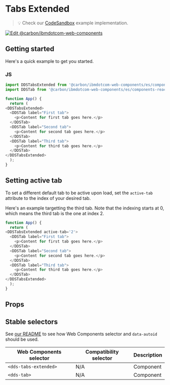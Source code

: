 
# Tabs Extended

> 💡 Check our
> [CodeSandbox](https://githubbox.com/carbon-design-system/carbon-for-ibm-dotcom/tree/main/packages/web-components/examples/codesandbox/components-react/tabs-extended)
> example implementation.

[![Edit @carbon/ibmdotcom-web-components](https://codesandbox.io/static/img/play-codesandbox.svg)](https://githubbox.com/carbon-design-system/carbon-for-ibm-dotcom/tree/main/packages/web-components/examples/codesandbox/components-react/tabs-extended)

## Getting started

Here's a quick example to get you started.

### JS

```javascript
import DDSTabsExtended from '@carbon/ibmdotcom-web-components/es/components-react/tabs-extended/tabs-extended.js';
import DDSTab from '@carbon/ibmdotcom-web-components/es/components-react/tabs-extended/tab.js';

function App() {
  return (
<DDSTabsExtended>
  <DDSTab label="First tab">
    <p>Content for first tab goes here.</p>
  </DDSTab>
  <DDSTab label="Second tab">
    <p>Content for second tab goes here.</p>
  </DDSTab>
  <DDSTab label="Third tab">
    <p>Content for third tab goes here.</p>
  </DDSTab>  
</DDSTabsExtended>
  );
}
```

## Setting active tab

To set a different default tab to be active upon load, set the `active-tab` attribute to the index of your desired tab.

Here's an example targetting the third tab. Note that the indexing starts at 0, which means the third tab is the one at index 2.

```javascript
function App() {
  return (
<DDSTabsExtended active-tab='2'>
  <DDSTab label="First tab">
    <p>Content for first tab goes here.</p>
  </DDSTab>
  <DDSTab label="Second tab">
    <p>Content for second tab goes here.</p>
  </DDSTab>
  <DDSTab label="Third tab">
    <p>Content for third tab goes here.</p>
  </DDSTab>  
</DDSTabsExtended>
  );
}
```

## Props

<Props of={PropTypesRef} />

## Stable selectors

See [our README](https://github.com/carbon-design-system/carbon-for-ibm-dotcom/tree/main/packages/web-components#stable-selectors-for-analytics-and-integratione2e-testing-in-web-components) to see how Web Components selector and `data-autoid` should be used.

| Web Components selector | Compatibility selector | Description |
| ----------------------- | ---------------------- | ----------- |
| `<dds-tabs-extended>`   | N/A                    | Component   |
| `<dds-tab>`             | N/A                    | Component   |

<Description markdown={contributing} />
